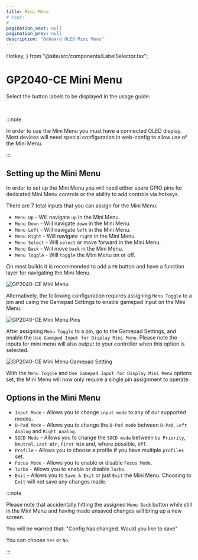 ```yaml
---
title: Mini Menu
# tags:
# -
pagination_next: null
pagination_prev: null
description: "Onboard OLED Mini Menu"
---
```


  Hotkey,
} from "@site/src/components/LabelSelector.tsx";

# GP2040-CE Mini Menu

Select the button labels to be displayed in the usage guide:

<InputLabelSelector />
<br />

:::note

In order to use the Mini Menu you must have a connected OLED display. Most devices will need special configuration in web-config to allow use of the Mini Menu.

:::

## Setting up the Mini Menu

In order to set up the Mini Menu you will need either spare GPIO pins for dedicated Mini Menu controls or the ability to add controls via hotkeys.

There are 7 total inputs that you can assign for the Mini Menu:

- `Menu Up` - Will navigate `up` in the Mini Menu.
- `Menu Down` - Will navigate `down` in the Mini Menu.
- `Menu Left` - Will navigate `left` in the Mini Menu.
- `Menu Right` - Will navigate `right` in the Mini Menu.
- `Menu Select` - Will `select` or move forward in the Mini Menu.
- `Menu Back` - Will move `back` in the Mini Menu.
- `Menu Toggle` - Will `toggle` the Mini Menu on or off.

On most builds it is recommended to add a `FN` button and have a function layer for navigating the Mini Menu.

![GP2040-CE Mini Menu](./assets/images/gpc-mini-menu.png)

Alternatively, the following configuration requires assigning `Menu Toggle` to a pin and using the Gamepad Settings to enable gamepad input on the Mini Menu.

![GP2040-CE Mini Menu Pins](./assets/images/gpc-mini-menu-pins.png)

After assigning `Menu Toggle` to a pin, go to the Gamepad Settings, and enable the `Use Gamepad Input for Display Mini Menu`. Please note the inputs for mini menu will also output to your controller when this option is selected.

![GP2040-CE Mini Menu Gamepad Setting](./assets/images/gpc-mini-menu-gamepad.png)

With the `Menu Toggle` and `Use Gamepad Input for Display Mini Menu` options set, the Mini Menu will now only require a single pin assignment to operate.

## Options in the Mini Menu

- `Input Mode` - Allows you to change `input mode` to any of our supported modes.
- `D-Pad Mode` - Allows you to change the `D-Pad mode` between `D-Pad`, `Left Analog` and `Right Analog`.
- `SOCD Mode` - Allows you to change the `SOCD mode` between `Up Priority`, `Neutral`, `Last Win`, `First Win` and, where possible, `Off`.
- `Profile` - Allows you to choose a profile if you have multiple `profiles` set.
- `Focus Mode` - Allows you to enable or disable `Focus Mode`.
- `Turbo` - Allows you to enable or disable `Turbo`.
- `Exit` - Allows you to `Save & Exit` or just `Exit` the Mini Menu. Choosing to `Exit` will not save any changes made.

:::note

Please note that accidentally hitting the assigned `Menu Back` button while still in the Mini Menu and having made unsaved changes will bring up a new screen.

You will be warned that:
"Config has changed. Would you like to save"

You can choose `Yes` or `No`.

:::
